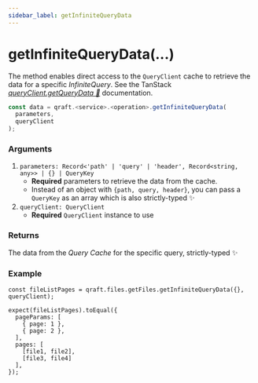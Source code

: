```yaml
---
sidebar_label: getInfiniteQueryData
---
```


# getInfiniteQueryData(...)

The method enables direct access to the `QueryClient` cache to retrieve the data for a specific _InfiniteQuery_.
See the TanStack [_queryClient.getQueryData 🌴_](https://tanstack.com/query/latest/docs/reference/QueryClient#queryclientgetquerydata) documentation.

```ts
const data = qraft.<service>.<operation>.getInfiniteQueryData(
  parameters,
  queryClient
);
```

### Arguments

1. `parameters: Record<'path' | 'query' | 'header', Record<string, any>> | {} | QueryKey`
   - **Required** parameters to retrieve the data from the cache.
   - Instead of an object with `{path, query, header}`, you can pass a `QueryKey` as an array
     which is also strictly-typed ✨
2. `queryClient: QueryClient`
   - **Required** `QueryClient` instance to use

### Returns

The data from the _Query Cache_ for the specific query, strictly-typed ✨

### Example

```tsx
const fileListPages = qraft.files.getFiles.getInfiniteQueryData({}, queryClient);

expect(fileListPages).toEqual({
  pageParams: [
    { page: 1 },
    { page: 2 },
  ],
  pages: [
    [file1, file2],
    [file3, file4]
  ],
});
```
